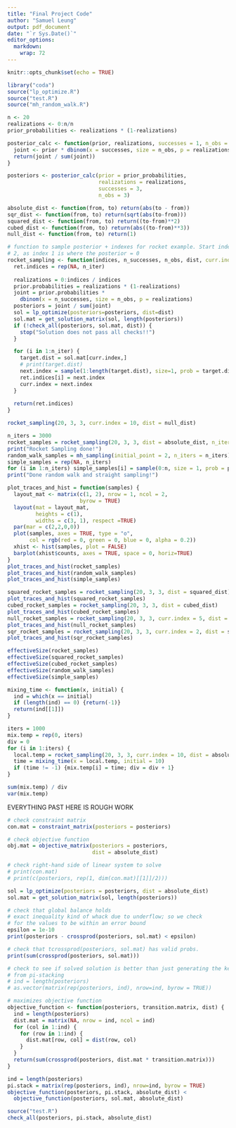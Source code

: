 ```yaml
---
title: "Final Project Code"
author: "Samuel Leung"
output: pdf_document
date: "`r Sys.Date()`"
editor_options: 
  markdown: 
    wrap: 72
---
```


```r
knitr::opts_chunk$set(echo = TRUE)
```

```r
library("coda")
source("lp_optimize.R")
source("test.R")
source("mh_random_walk.R")
```

```r
n <- 20
realizations <- 0:n/n
prior_probabilities <- realizations * (1-realizations)

posterior_calc <- function(prior, realizations, successes = 1, n_obs = 1) {
  joint <- prior * dbinom(x = successes, size = n_obs, p = realizations)
  return(joint / sum(joint))
}

posteriors <- posterior_calc(prior = prior_probabilities,
                             realizations = realizations, 
                             successes = 3,
                             n_obs = 3)
```

```r
absolute_dist <- function(from, to) return(abs(to - from))
sqr_dist <- function(from, to) return(sqrt(abs(to-from)))
squared_dist <- function(from, to) return((to-from)**2)
cubed_dist <- function(from, to) return(abs((to-from)**3))
null_dist <- function(from, to) return(1)
```


```r
# function to sample posterior + indexes for rocket example. Start index at 
# 2, as index 1 is where the posterior = 0
rocket_sampling <- function(indices, n_successes, n_obs, dist, curr.index = 2 , n_iter = 5000) {
  ret.indices = rep(NA, n_iter)
  
  realizations = 0:indices / indices
  prior.probabilities = realizations * (1-realizations)
  joint = prior.probabilities * 
    dbinom(x = n_successes, size = n_obs, p = realizations)
  posteriors = joint / sum(joint)
  sol = lp_optimize(posteriors=posteriors, dist=dist)
  sol.mat = get_solution_matrix(sol, length(posteriors))
  if (!check_all(posteriors, sol.mat, dist)) {
    stop("Solution does not pass all checks!!")
  }

  for (i in 1:n_iter) {
    target.dist = sol.mat[curr.index,]
    # print(target.dist)
    next.index = sample(1:length(target.dist), size=1, prob = target.dist)
    ret.indices[i] = next.index
    curr.index = next.index
  }
  
  return(ret.indices)
}

rocket_sampling(20, 3, 3, curr.index = 10, dist = null_dist)
```

```r
n_iters = 3000
rocket_samples = rocket_sampling(20, 3, 3, dist = absolute_dist, n_iter = n_iters)
print("Rocket Sampling done!")
random_walk_samples = mh_sampling(initial_point = 2, n_iters = n_iters)
simple_samples = rep(NA, n_iters)
for (i in 1:n_iters) simple_samples[i] = sample(0:n, size = 1, prob = posteriors)
print("Done random walk and straight sampling!")
```


```r
plot_traces_and_hist = function(samples) {
  layout_mat <- matrix(c(1, 2), nrow = 1, ncol = 2,
                       byrow = TRUE)
  layout(mat = layout_mat,
         heights = c(1),
         widths = c(3, 1), respect =TRUE)
  par(mar = c(2,2,0,0))
  plot(samples, axes = TRUE, type = "o", 
       col = rgb(red = 0, green = 0, blue = 0, alpha = 0.2))
  xhist <- hist(samples, plot = FALSE)
  barplot(xhist$counts, axes = TRUE, space = 0, horiz=TRUE)
}
plot_traces_and_hist(rocket_samples)
plot_traces_and_hist(random_walk_samples)
plot_traces_and_hist(simple_samples)
```
```r
squared_rocket_samples = rocket_sampling(20, 3, 3, dist = squared_dist)
plot_traces_and_hist(squared_rocket_samples)
cubed_rocket_samples = rocket_sampling(20, 3, 3, dist = cubed_dist)
plot_traces_and_hist(cubed_rocket_samples)
null_rocket_samples = rocket_sampling(20, 3, 3, curr.index = 5, dist = null_dist)
plot_traces_and_hist(null_rocket_samples)
sqr_rocket_samples = rocket_sampling(20, 3, 3, curr.index = 2, dist = sqr_dist)
plot_traces_and_hist(sqr_rocket_samples)
```

```r
effectiveSize(rocket_samples)
effectiveSize(squared_rocket_samples)
effectiveSize(cubed_rocket_samples)
effectiveSize(random_walk_samples)
effectiveSize(simple_samples)
```

```r
mixing_time <- function(x, initial) {
  ind = which(x == initial)
  if (length(ind) == 0) {return(-1)}
  return(ind[[1]])
}

iters = 1000
mix.temp = rep(0, iters)
div = 0
for (i in 1:iters) {
  local.temp = rocket_sampling(20, 3, 3, curr.index = 10, dist = absolute_dist)
  time = mixing_time(x = local.temp, initial = 10)
  if (time != -1) {mix.temp[i] = time; div = div + 1}
}

sum(mix.temp) / div
var(mix.temp)
```





EVERYTHING PAST HERE IS ROUGH WORK

```r
# check constraint matrix
con.mat = constraint_matrix(posteriors = posteriors)

# check objective function
obj.mat = objective_matrix(posteriors = posteriors, 
                           dist = absolute_dist)

# check right-hand side of linear system to solve
# print(con.mat)
# print(c(posteriors, rep(1, dim(con.mat)[[1]]/2)))

sol = lp_optimize(posteriors = posteriors, dist = absolute_dist)
sol.mat = get_solution_matrix(sol, length(posteriors))

# check that global balance holds
# exact inequality kind of whack due to underflow; so we check
# for the values to be within an error bound
epsilon = 1e-10
print(posteriors - crossprod(posteriors, sol.mat) < epsilon)

# check that tcrossprod(posteriors, sol.mat) has valid probs.
print(sum(crossprod(posteriors, sol.mat)))
```
```r
# check to see if solved solution is better than just generating the kernel 
# from pi-stacking
# ind = length(posteriors)
# as.vector(matrix(rep(posteriors, ind), nrow=ind, byrow = TRUE))

# maximizes objective function
objective_function <- function(posteriors, transition.matrix, dist) {
  ind = length(posteriors)
  dist.mat = matrix(NA, nrow = ind, ncol = ind)
  for (col in 1:ind) {
    for (row in 1:ind) {
      dist.mat[row, col] = dist(row, col)
    }
  }
  return(sum(crossprod(posteriors, dist.mat * transition.matrix)))
}

ind = length(posteriors)
pi.stack = matrix(rep(posteriors, ind), nrow=ind, byrow = TRUE)
objective_function(posteriors, pi.stack, absolute_dist) < 
  objective_function(posteriors, sol.mat, absolute_dist)
```

```r
source("test.R")
check_all(posteriors, pi.stack, absolute_dist)
```









